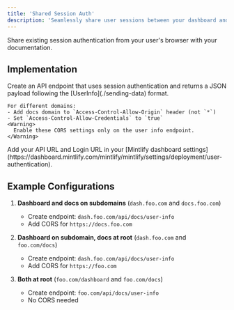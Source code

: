 ```yaml
---
title: 'Shared Session Auth'
description: 'Seamlessly share user sessions between your dashboard and your docs'
---
```


Share existing session authentication from your user's browser with your documentation.

## Implementation

<Steps>
  <Step title="Create your Info API">
    Create an API endpoint that uses session authentication and returns a JSON payload following the [UserInfo](./sending-data) format.

    For different domains:
    - Add docs domain to `Access-Control-Allow-Origin` header (not `*`)
    - Set `Access-Control-Allow-Credentials` to `true`
    <Warning>
      Enable these CORS settings only on the user info endpoint.
    </Warning>
  </Step>
  <Step title="Configure Settings">
    Add your API URL and Login URL in your [Mintlify dashboard settings](https://dashboard.mintlify.com/mintlify/mintlify/settings/deployment/user-authentication).
  </Step>
</Steps>

## Example Configurations

1. **Dashboard and docs on subdomains** (`dash.foo.com` and `docs.foo.com`)
   - Create endpoint: `dash.foo.com/api/docs/user-info`
   - Add CORS for `https://docs.foo.com`

2. **Dashboard on subdomain, docs at root** (`dash.foo.com` and `foo.com/docs`)
   - Create endpoint: `dash.foo.com/api/docs/user-info`
   - Add CORS for `https://foo.com`

3. **Both at root** (`foo.com/dashboard` and `foo.com/docs`)
   - Create endpoint: `foo.com/api/docs/user-info`
   - No CORS needed